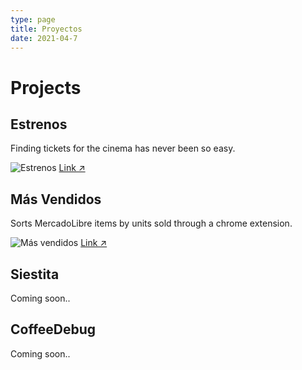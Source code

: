 ```yaml
---
type: page
title: Proyectos
date: 2021-04-7
---
```


# Projects

## Estrenos

Finding tickets for the cinema has never been so easy.


<Image
  src="/images/estrenos.png"
  alt="Estrenos"
  width={661}
  height={494}
  priority
  className="next-image"
/>
[Link ↗ ](https://cinemark-app.vercel.app/)

## Más Vendidos

Sorts MercadoLibre items by units sold through a chrome extension.

<Image
  src="/images/masvendidos.png"
  alt="Más vendidos"
  width={661}
  height={494}
  priority
  className="next-image"
/>
[Link ↗ ](https://chrome.google.com/webstore/detail/mercadolibre-m%C3%A1s-vendidos/bmjpjimlmmbjpmglplkahkhpebomdoed)

## Siestita

Coming soon..

## CoffeeDebug

Coming soon..
